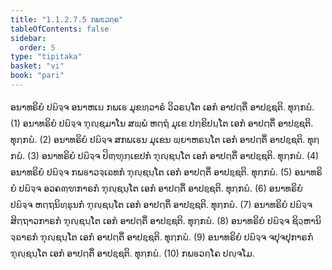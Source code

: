 ```yaml
---
title: "1.1.2.7.5 ກພຬວຄ຺ຄ"
tableOfContents: false
sidebar:
  order: 5
type: "tipitaka"
basket: "vi"
book: "pari"
---
```



<DynamicBreadcrumb />

<Division number="179" book="pari">

<Paragraph number="535" book="pari">
ອນາທຣິຍໍ ປຏິຈ຺ຈ ອນາຫເຏ ກພເຬ ມຸຂທ຺ວາຣໍ ວິວຣນ຺ໂຕ ເອກໍ ອາປຕ຺ຕິໍ ອາປຊ຺ຊຕິ. ທຸກ຺ກຏໍ. (1)
</Paragraph>

<Paragraph number="536" book="pari">
ອນາທຣິຍໍ ປຏິຈ຺ຈ ຠຸຎ຺ຊມາໂນ ສພ຺ພໍ ຫຕ຺ຖໍ ມຸເຂ ປກ຺ຂິປນ຺ໂຕ ເອກໍ ອາປຕ຺ຕິໍ ອາປຊ຺ຊຕິ. ທຸກ຺ກຏໍ. (2)
</Paragraph>

<Paragraph number="537" book="pari">
ອນາທຣິຍໍ ປຏິຈ຺ຈ ສກພເຬນ ມຸເຂນ ພ຺ຍາຫຣນ຺ໂຕ ເອກໍ ອາປຕ຺ຕິໍ ອາປຊ຺ຊຕິ. ທຸກ຺ກຏໍ. (3)
</Paragraph>

<Paragraph number="538" book="pari">
ອນາທຣິຍໍ ປຏິຈ຺ຈ ປິຓ຺ຑຸກ຺ເຂປກໍ ຠຸຎ຺ຊນ຺ໂຕ ເອກໍ ອາປຕ຺ຕິໍ ອາປຊ຺ຊຕິ. ທຸກ຺ກຏໍ. (4)
</Paragraph>

<Paragraph number="539" book="pari">
ອນາທຣິຍໍ ປຏິຈ຺ຈ ກພຬາວຈ຺ເຉທກໍ ຠຸຎ຺ຊນ຺ໂຕ ເອກໍ ອາປຕ຺ຕິໍ ອາປຊ຺ຊຕິ. ທຸກ຺ກຏໍ. (5)
</Paragraph>

<Paragraph number="540" book="pari">
ອນາທຣິຍໍ ປຏິຈ຺ຈ ອວຄຓ຺ຑກາຣກໍ ຠຸຎ຺ຊນ຺ໂຕ ເອກໍ ອາປຕ຺ຕິໍ ອາປຊ຺ຊຕິ. ທຸກ຺ກຏໍ. (6)
</Paragraph>

<Paragraph number="541" book="pari">
ອນາທຣິຍໍ ປຏິຈ຺ຈ ຫຕ຺ຖນິທ຺ຘຸນກໍ ຠຸຎ຺ຊນ຺ໂຕ ເອກໍ ອາປຕ຺ຕິໍ ອາປຊ຺ຊຕິ. ທຸກ຺ກຏໍ. (7)
</Paragraph>

<Paragraph number="542" book="pari">
ອນາທຣິຍໍ ປຏິຈ຺ຈ ສິຕ຺ຖາວກາຣກໍ ຠຸຎ຺ຊນ຺ໂຕ ເອກໍ ອາປຕ຺ຕິໍ ອາປຊ຺ຊຕິ. ທຸກ຺ກຏໍ. (8)
</Paragraph>

<Paragraph number="543" book="pari">
ອນາທຣິຍໍ ປຏິຈ຺ຈ ຊິວ຺ຫານິຈ຺ຉາຣກໍ ຠຸຎ຺ຊນ຺ໂຕ ເອກໍ ອາປຕ຺ຕິໍ ອາປຊ຺ຊຕິ. ທຸກ຺ກຏໍ. (9)
</Paragraph>

<Paragraph number="544" book="pari">
ອນາທຣິຍໍ ປຏິຈ຺ຈ ຈປຸຈປຸກາຣກໍ ຠຸຎ຺ຊນ຺ໂຕ ເອກໍ ອາປຕ຺ຕິໍ ອາປຊ຺ຊຕິ. ທຸກ຺ກຏໍ. (10)

</Paragraph>
</Division>

<Paragraph number="545" type="center" book="pari">
ກພຬວຄ຺ໂຄ ປຎ຺ຈໂມ.
</Paragraph>